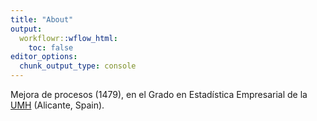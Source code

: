 ```yaml
---
title: "About"
output:
  workflowr::wflow_html:
    toc: false
editor_options:
  chunk_output_type: console
---
```


Mejora de procesos (1479), en el Grado en Estadística Empresarial de la [UMH](http://www.umh.es) (Alicante, Spain).
